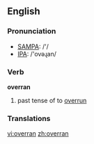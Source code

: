 ==English==

===Pronunciation===
*[[w:SAMPA|SAMPA]]: /'/
*[[w:IPA|IPA]]: /'ovəɻan/

===Verb===
'''overran'''

# past tense of to [[overrun]]

===Translations===

[[vi:overran]]
[[zh:overran]]